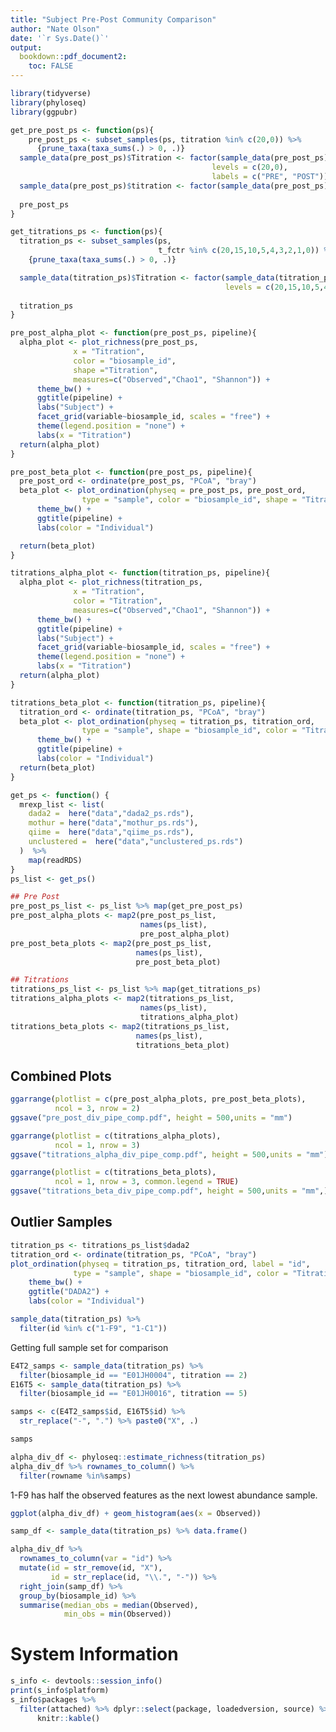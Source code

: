 ```yaml
---
title: "Subject Pre-Post Community Comparison"
author: "Nate Olson"
date: '`r Sys.Date()`'
output:
  bookdown::pdf_document2:
    toc: FALSE
---
```




```r
library(tidyverse)
library(phyloseq)
library(ggpubr)
```

```r
get_pre_post_ps <- function(ps){
    pre_post_ps <- subset_samples(ps, titration %in% c(20,0)) %>% 
      {prune_taxa(taxa_sums(.) > 0, .)}
  sample_data(pre_post_ps)$Titration <- factor(sample_data(pre_post_ps)$t_fctr,
                                             levels = c(20,0),
                                             labels = c("PRE", "POST"))
  sample_data(pre_post_ps)$titration <- factor(sample_data(pre_post_ps)$t_fctr)
  
  pre_post_ps
}

get_titrations_ps <- function(ps){
  titration_ps <- subset_samples(ps, 
                                 t_fctr %in% c(20,15,10,5,4,3,2,1,0)) %>% 
    {prune_taxa(taxa_sums(.) > 0, .)}

  sample_data(titration_ps)$Titration <- factor(sample_data(titration_ps)$t_fctr,
                                                levels = c(20,15,10,5,4,3,2,1,0))
  
  titration_ps
}

pre_post_alpha_plot <- function(pre_post_ps, pipeline){
  alpha_plot <- plot_richness(pre_post_ps, 
              x = "Titration",
              color = "biosample_id",
              shape ="Titration", 
              measures=c("Observed","Chao1", "Shannon")) +
      theme_bw() +
      ggtitle(pipeline) + 
      labs("Subject") +
      facet_grid(variable~biosample_id, scales = "free") +
      theme(legend.position = "none") +
      labs(x = "Titration")
  return(alpha_plot)
}

pre_post_beta_plot <- function(pre_post_ps, pipeline){
  pre_post_ord <- ordinate(pre_post_ps, "PCoA", "bray")
  beta_plot <- plot_ordination(physeq = pre_post_ps, pre_post_ord, 
                type = "sample", color = "biosample_id", shape = "Titration") +
      theme_bw() +
      ggtitle(pipeline) + 
      labs(color = "Individual")

  return(beta_plot)
}

titrations_alpha_plot <- function(titration_ps, pipeline){
  alpha_plot <- plot_richness(titration_ps, 
              x = "Titration",
              color = "Titration",
              measures=c("Observed","Chao1", "Shannon")) +
      theme_bw() +
      ggtitle(pipeline) + 
      labs("Subject") +
      facet_grid(variable~biosample_id, scales = "free") +
      theme(legend.position = "none") +
      labs(x = "Titration")
  return(alpha_plot)
}

titrations_beta_plot <- function(titration_ps, pipeline){
  titration_ord <- ordinate(titration_ps, "PCoA", "bray")
  beta_plot <- plot_ordination(physeq = titration_ps, titration_ord, 
                type = "sample", shape = "biosample_id", color = "Titration") +
      theme_bw() +
      ggtitle(pipeline) + 
      labs(color = "Individual")
  return(beta_plot)
}
```


```r
get_ps <- function() {
  mrexp_list <- list(
    dada2 =  here("data","dada2_ps.rds"),
    mothur = here("data","mothur_ps.rds"),
    qiime =  here("data","qiime_ps.rds"),
    unclustered =  here("data","unclustered_ps.rds")
  )  %>%
    map(readRDS)
}
ps_list <- get_ps()

## Pre Post
pre_post_ps_list <- ps_list %>% map(get_pre_post_ps)
pre_post_alpha_plots <- map2(pre_post_ps_list, 
                             names(ps_list), 
                             pre_post_alpha_plot)
pre_post_beta_plots <- map2(pre_post_ps_list, 
                            names(ps_list), 
                            pre_post_beta_plot)

## Titrations
titrations_ps_list <- ps_list %>% map(get_titrations_ps)
titrations_alpha_plots <- map2(titrations_ps_list, 
                             names(ps_list), 
                             titrations_alpha_plot)
titrations_beta_plots <- map2(titrations_ps_list, 
                            names(ps_list), 
                            titrations_beta_plot)
```


## Combined Plots
```r
ggarrange(plotlist = c(pre_post_alpha_plots, pre_post_beta_plots), 
          ncol = 3, nrow = 2)
ggsave("pre_post_div_pipe_comp.pdf", height = 500,units = "mm")
```
```r
ggarrange(plotlist = c(titrations_alpha_plots), 
          ncol = 1, nrow = 3)
ggsave("titrations_alpha_div_pipe_comp.pdf", height = 500,units = "mm")
```

```r
ggarrange(plotlist = c(titrations_beta_plots), 
          ncol = 1, nrow = 3, common.legend = TRUE)
ggsave("titrations_beta_div_pipe_comp.pdf", height = 500,units = "mm",)
```

## Outlier Samples
```r
titration_ps <- titrations_ps_list$dada2
titration_ord <- ordinate(titration_ps, "PCoA", "bray")
plot_ordination(physeq = titration_ps, titration_ord, label = "id",
              type = "sample", shape = "biosample_id", color = "Titration") +
    theme_bw() +
    ggtitle("DADA2") + 
    labs(color = "Individual")
```

```r
sample_data(titration_ps) %>% 
  filter(id %in% c("1-F9", "1-C1")) 
```
Getting full sample set for comparison

```r
E4T2_samps <- sample_data(titration_ps) %>% 
  filter(biosample_id == "E01JH0004", titration == 2) 
E16T5 <- sample_data(titration_ps) %>% 
  filter(biosample_id == "E01JH0016", titration == 5) 

samps <- c(E4T2_samps$id, E16T5$id) %>% 
  str_replace("-", ".") %>% paste0("X", .)
```

```r
samps
```


```r
alpha_div_df <- phyloseq::estimate_richness(titration_ps)
alpha_div_df %>% rownames_to_column() %>% 
  filter(rowname %in%samps)
```

1-F9 has half the observed features as the next lowest abundance sample.
```r
ggplot(alpha_div_df) + geom_histogram(aes(x = Observed))
```

```r
samp_df <- sample_data(titration_ps) %>% data.frame()

alpha_div_df %>% 
  rownames_to_column(var = "id") %>% 
  mutate(id = str_remove(id, "X"),
         id = str_replace(id, "\\.", "-")) %>% 
  right_join(samp_df) %>% 
  group_by(biosample_id) %>% 
  summarise(median_obs = median(Observed),
            min_obs = min(Observed))
```

# System Information

```r
s_info <- devtools::session_info()
print(s_info$platform)
s_info$packages %>% 
  filter(attached) %>% dplyr::select(package, loadedversion, source) %>% 
      knitr::kable()
```
